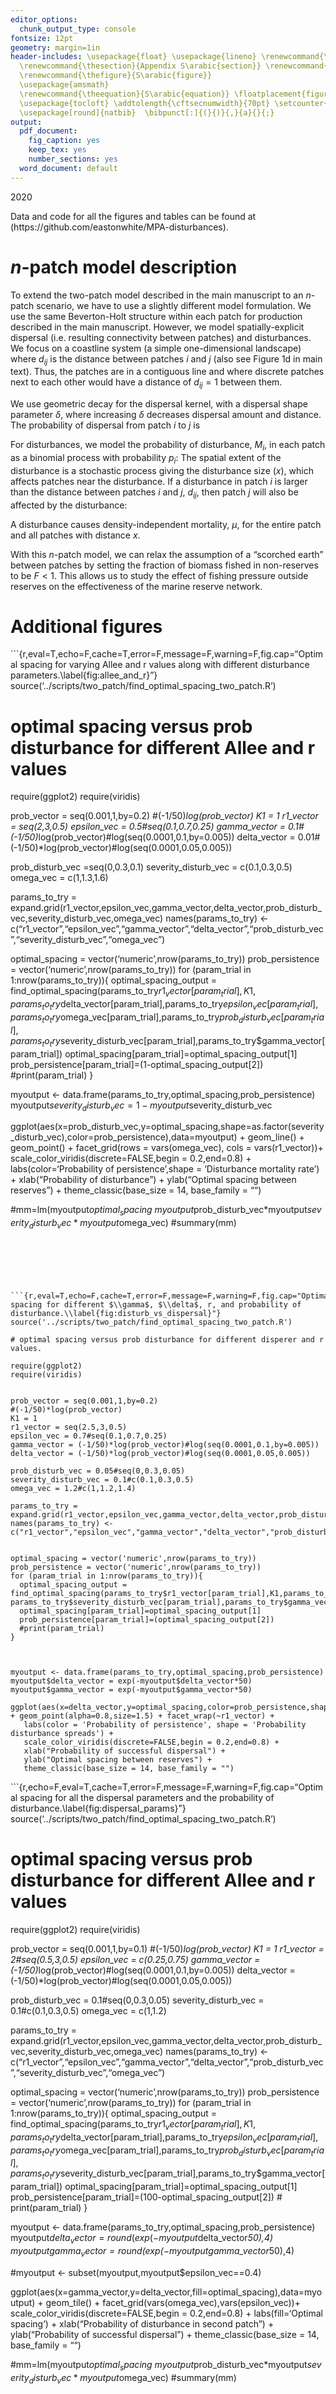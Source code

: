 ```yaml
---
editor_options:
  chunk_output_type: console
fontsize: 12pt
geometry: margin=1in
header-includes: \usepackage{float} \usepackage{lineno} \renewcommand{\thepage}{S\arabic{page}}
  \renewcommand{\thesection}{Appendix S\arabic{section}} \renewcommand{\thetable}{S\arabic{table}}
  \renewcommand{\thefigure}{S\arabic{figure}}
  \usepackage{amsmath}
  \renewcommand{\theequation}{S\arabic{equation}} \floatplacement{figure}{H} \renewcommand*\oldstylenums[1]{\textosf{#1}}
  \usepackage{tocloft} \addtolength{\cftsecnumwidth}{70pt} \setcounter{tocdepth}{1}
  \usepackage[round]{natbib}  \bibpunct[:]{(}{)}{,}{a}{}{;}
output:
  pdf_document:
    fig_caption: yes
    keep_tex: yes
    number_sections: yes
  word_document: default
---
```


2020
\vspace{1cm}

\begin{centering}
 \textbf{Supplementary Material: Catastrophes, connectivity, and Allee effects in the design of marine reserve networks}
 
 \vspace{2 mm}
 
Easton R. White,$^{1,2\ast}$ Marissa L. Baskett,$^{2,3}$, Alan Hastings$^{2,3,4}$

\normalsize{$^{1}$Department of Biology, University of Vermont, Burlington, VT, USA \\$^{2}$Center for Population Biology, University of California, Davis, CA, USA, \\
$^{3}$Department of Environmental Science and Policy, University of California, Davis, CA, USA \\
$^{4}$Santa Fe Institute, Sante Fe, NM, USA}

\normalsize{$^\ast$To whom correspondence should be addressed: E-mail:  eastonrwhite@gmail.com}


\vspace{2 mm}

\end{centering}

\vspace{2 mm}

\tableofcontents

\vspace{1cm}

Data and code for all the figures and tables can be found at (https://github.com/eastonwhite/MPA-disturbances). 


\clearpage

# $n$-patch model description


To extend the two-patch model described in the main manuscript to an $n$-patch scenario, we have to use a slightly different model formulation. We use the same Beverton-Holt structure within each patch for production described in the main manuscript. However, we model spatially-explicit dispersal (i.e.\ resulting connectivity between patches) and disturbances. We focus on a coastline system (a simple one-dimensional landscape) where $d_{ij}$ is the distance between patches $i$ and $j$ (also see Figure 1d in main text). Thus, the patches are in a contiguous line and where discrete patches next to each other would have a distance of $d_{ij}=1$ between them. 

We use geometric decay for the dispersal kernel, with a dispersal shape parameter $\delta$, where increasing $\delta$ decreases dispersal amount and distance. The probability of dispersal from patch $i$ to $j$ is

\begin{equation}
P(\mbox{dispersal from patch i to patch j}) = \text{Geometric}(\delta,d_{ij}).
\end{equation}


For disturbances, we model the probability of disturbance, $M_i$, in each patch as a binomial process with probability $p_i$: 
\begin{equation}
M_i(t)  \sim \text{Binomial}(1, p_i).
\end{equation}
The spatial extent of the disturbance is a stochastic process giving the disturbance size ($x$), which affects patches near the disturbance. If a disturbance in patch $i$ is larger than the distance between patches $i$ and $j$, $d_{ij}$, then patch $j$ will also be affected by the disturbance:
\begin{equation}
P(\mbox{disturbance in patch j } | \mbox{ disturbance in patch i}) =
\begin{cases}
1       & \quad \text{if } d_{ij} < x\\
0  & \quad \text{if } \text{ otherwise}.
\end{cases}
\end{equation}

A disturbance causes density-independent mortality, $\mu$, for the entire patch and all patches with distance $x$.

<!--
\begin{equation}
P(\mbox{disturbance of size x})  \sim \text{Exponential}(-\lambda x)
\end{equation}
-->




With this $n$-patch model, we can relax the assumption of a "scorched earth" between patches by setting the fraction of biomass fished in non-reserves to be $F<1$. This allows us to study the effect of fishing pressure outside reserves on the effectiveness of the marine reserve network.



\begin{table}[]
\begin{tabular}{|p{1.5cm} | p{10cm} | p{3cm}|}
\hline 
Notation & Description & Default value(s) \\ \hline \hline
$r_i(t)$             & growth factor of patch $i$ at time $t$ described as a normal distribution       &       \\ \hline
$\mu_r$              & mean of growth factor normal distribution            & 3      \\ \hline
$\sigma_r^2$        & variance of growth factor normal distribution        &  0.5     \\ \hline
$K_i$                & carrying capacity for patch $i$           & 1      \\ \hline
$\omega$            & Allee effect parameter             & 1 for no Allee effect or $>$1 for Allee effect   \\ \hline
$\delta$             & dispersal kernel shape parameter (larger $\delta$ indicates less dispersal)            &  0.7     \\ \hline
$p_i$                & probability of disturbance            & 0.02       \\ \hline
$x$             & size of disturbance (number of patches adjacent to disturbed patch that will also be disturbed)           & 1        \\ \hline
$\mu$                & density-independent mortality from disturbance           & 0.9      \\ \hline
$F$                & fraction of biomass fished in non-reserves         & for scorched earth assumption of all biomass caught or $<$1 for moderate levels of fishing      \\ \hline
\end{tabular}
\caption{Parameter notation, description, and default values for the n-patch model. As a sensitivity analysis, several parameters are varied in the Figs. 5,6, S4. \label{tab:parameters}} 
\end{table}



<!--
\section{Growth functions}

```{r,echo=F,eval=F,cache=T,error=F,message=F,warning=F,fig.cap="Growth functions for population size from year t to year t+1. Each panel represents a different combination of the intrinsic rate of increase (r) and the Allee parameter ($\\omega$). This is for the two-patch model.\\label{fig:growth_functions}"}


plot_reproductive_function = function(r,omega,K){

curve((r*x^omega)/(1 + (x^omega)/K) ,from=0,to=2,ylab='N(t+1)',xlab='N(t)',
      ylim=c(0,4),xlim=c(0,4),las=1)
#curve(-1+(r*x^omega)/(1 + (x^omega)/K)/x ,from=-3,to=2,ylab='Growth rate',xlab='N(t)',
 #    ylim=c(-1,1),xlim=c(0,2),las=1)
#abline(h=0)
abline(coef = c(0,1),lty=2)


#bv_function <- function(x,r,omega) x - r*(x^omega)/(1+(x^omega))
#allee_threshold <- uniroot(bv_function,r=r,omega=omega,interval=c(0.0001,0.9))$root
#abline(v=allee_threshold,col='blue',lty=2)
}

par(mfrow=c(2,2),oma=c(4,4,2.5,1),mar=c(2,2,0.5,1))
plot_reproductive_function(2,1,1)
mtext(text = bquote(omega == 1),side = 3,line = 1,cex=1.2)
mtext(text = bquote(r == 2),side = 2,line = 4,cex=1.2)
plot_reproductive_function(2,1.5,1)
mtext(text = bquote(omega == 1.5),side = 3,line = 1,cex=1.2)

plot_reproductive_function(2.5,1,1)
mtext(text = bquote(r == 2.5),side = 2,line = 4,cex=1.2)
plot_reproductive_function(2.5,1.5,1)

mtext(text = 'N(t)',side = 1,line = 1,outer = T,cex=1.4)
mtext(text = 'N(t+1)',side = 2,line = 1,outer=T,cex=1.4)
```
-->

\clearpage

# Additional figures


```{r,eval=T,echo=F,cache=T,error=F,message=F,warning=F,fig.cap="Optimal spacing for varying Allee and r values along with different disturbance parameters.\\label{fig:allee_and_r}"}
source('../scripts/two_patch/find_optimal_spacing_two_patch.R')

# optimal spacing versus prob disturbance for different Allee and r values

require(ggplot2)
require(viridis)


prob_vector = seq(0.001,1,by=0.2)
#(-1/50)*log(prob_vector)
K1 = 1
r1_vector = seq(2,3,0.5)
epsilon_vec = 0.5#seq(0.1,0.7,0.25)
gamma_vector = 0.1#(-1/50)*log(prob_vector)#log(seq(0.0001,0.1,by=0.005))
delta_vector = 0.01#(-1/50)*log(prob_vector)#log(seq(0.0001,0.05,0.005))

prob_disturb_vec =seq(0,0.3,0.1)
severity_disturb_vec = c(0.1,0.3,0.5)
omega_vec = c(1,1.3,1.6)

params_to_try = expand.grid(r1_vector,epsilon_vec,gamma_vector,delta_vector,prob_disturb_vec,severity_disturb_vec,omega_vec)
names(params_to_try) <- c("r1_vector","epsilon_vec","gamma_vector","delta_vector","prob_disturb_vec","severity_disturb_vec","omega_vec")


optimal_spacing = vector('numeric',nrow(params_to_try))
prob_persistence = vector('numeric',nrow(params_to_try))
for (param_trial in 1:nrow(params_to_try)){
  optimal_spacing_output = find_optimal_spacing(params_to_try$r1_vector[param_trial],K1,params_to_try$delta_vector[param_trial],params_to_try$epsilon_vec[param_trial],params_to_try$omega_vec[param_trial],params_to_try$prob_disturb_vec[param_trial], params_to_try$severity_disturb_vec[param_trial],params_to_try$gamma_vector[param_trial])
  optimal_spacing[param_trial]=optimal_spacing_output[1]
  prob_persistence[param_trial]=(1-optimal_spacing_output[2])
  #print(param_trial)
}



myoutput <- data.frame(params_to_try,optimal_spacing,prob_persistence)
myoutput$severity_disturb_vec = 1 - myoutput$severity_disturb_vec

ggplot(aes(x=prob_disturb_vec,y=optimal_spacing,shape=as.factor(severity_disturb_vec),color=prob_persistence),data=myoutput) + geom_line() + geom_point() + facet_grid(rows = vars(omega_vec), cols = vars(r1_vector))+
   scale_color_viridis(discrete=FALSE,begin = 0.2,end=0.8) +
   labs(color='Probability of persistence',shape = 'Disturbance mortality rate') +
   xlab("Probability of disturbance") +
   ylab("Optimal spacing between reserves") +
   theme_classic(base_size = 14, base_family = "")


#mm=lm(myoutput$optimal_spacing~myoutput$prob_disturb_vec*myoutput$severity_disturb_vec*myoutput$omega_vec)
#summary(mm)
```






```{r,eval=T,echo=F,cache=T,error=F,message=F,warning=F,fig.cap="Optimal spacing for different $\\gamma$, $\\delta$, r, and probability of disturbance.\\label{fig:disturb_vs_dispersal}"}
source('../scripts/two_patch/find_optimal_spacing_two_patch.R')

# optimal spacing versus prob disturbance for different disperer and r values.

require(ggplot2)
require(viridis)


prob_vector = seq(0.001,1,by=0.2)
#(-1/50)*log(prob_vector)
K1 = 1
r1_vector = seq(2.5,3,0.5)
epsilon_vec = 0.7#seq(0.1,0.7,0.25)
gamma_vector = (-1/50)*log(prob_vector)#log(seq(0.0001,0.1,by=0.005))
delta_vector = (-1/50)*log(prob_vector)#log(seq(0.0001,0.05,0.005))

prob_disturb_vec = 0.05#seq(0,0.3,0.05)
severity_disturb_vec = 0.1#c(0.1,0.3,0.5)
omega_vec = 1.2#c(1,1.2,1.4)

params_to_try = expand.grid(r1_vector,epsilon_vec,gamma_vector,delta_vector,prob_disturb_vec,severity_disturb_vec,omega_vec)
names(params_to_try) <- c("r1_vector","epsilon_vec","gamma_vector","delta_vector","prob_disturb_vec","severity_disturb_vec","omega_vec")


optimal_spacing = vector('numeric',nrow(params_to_try))
prob_persistence = vector('numeric',nrow(params_to_try))
for (param_trial in 1:nrow(params_to_try)){
  optimal_spacing_output = find_optimal_spacing(params_to_try$r1_vector[param_trial],K1,params_to_try$delta_vector[param_trial],params_to_try$epsilon_vec[param_trial],params_to_try$omega_vec[param_trial],params_to_try$prob_disturb_vec[param_trial], params_to_try$severity_disturb_vec[param_trial],params_to_try$gamma_vector[param_trial])
  optimal_spacing[param_trial]=optimal_spacing_output[1]
  prob_persistence[param_trial]=(optimal_spacing_output[2])
  #print(param_trial)
}



myoutput <- data.frame(params_to_try,optimal_spacing,prob_persistence)
myoutput$delta_vector = exp(-myoutput$delta_vector*50)
myoutput$gamma_vector = exp(-myoutput$gamma_vector*50)

ggplot(aes(x=delta_vector,y=optimal_spacing,color=prob_persistence,shape=as.factor(round(gamma_vector,4))),data=myoutput) + geom_point(alpha=0.8,size=1.5) + facet_wrap(~r1_vector) +
   labs(color = 'Probability of persistence', shape = 'Probability disturbance spreads') +
   scale_color_viridis(discrete=FALSE,begin = 0.2,end=0.8) +
   xlab("Probability of successful dispersal") +
   ylab("Optimal spacing between reserves") +
   theme_classic(base_size = 14, base_family = "")

```





```{r,echo=F,eval=T,cache=T,error=F,message=F,warning=F,fig.cap="Optimal spacing for all the dispersal parameters and the probability of disturbance.\\label{fig:dispersal_params}"}
source('../scripts/two_patch/find_optimal_spacing_two_patch.R')

# optimal spacing versus prob disturbance for different Allee and r values

require(ggplot2)
require(viridis)


prob_vector = seq(0.001,1,by=0.1)
#(-1/50)*log(prob_vector)
K1 = 1
r1_vector = 2#seq(0.5,3,0.5)
epsilon_vec = c(0.25,0.75)
gamma_vector = (-1/50)*log(prob_vector)#log(seq(0.0001,0.1,by=0.005))
delta_vector = (-1/50)*log(prob_vector)#log(seq(0.0001,0.05,0.005))

prob_disturb_vec = 0.1#seq(0,0.3,0.05)
severity_disturb_vec = 0.1#c(0.1,0.3,0.5)
omega_vec = c(1,1.2)

params_to_try = expand.grid(r1_vector,epsilon_vec,gamma_vector,delta_vector,prob_disturb_vec,severity_disturb_vec,omega_vec)
names(params_to_try) <- c("r1_vector","epsilon_vec","gamma_vector","delta_vector","prob_disturb_vec","severity_disturb_vec","omega_vec")


optimal_spacing = vector('numeric',nrow(params_to_try))
prob_persistence = vector('numeric',nrow(params_to_try))
for (param_trial in 1:nrow(params_to_try)){
  optimal_spacing_output = find_optimal_spacing(params_to_try$r1_vector[param_trial],K1,params_to_try$delta_vector[param_trial],params_to_try$epsilon_vec[param_trial],params_to_try$omega_vec[param_trial],params_to_try$prob_disturb_vec[param_trial], params_to_try$severity_disturb_vec[param_trial],params_to_try$gamma_vector[param_trial])
  optimal_spacing[param_trial]=optimal_spacing_output[1]
  prob_persistence[param_trial]=(100-optimal_spacing_output[2])
 # print(param_trial)
}



myoutput <- data.frame(params_to_try,optimal_spacing,prob_persistence)
myoutput$delta_vector = round(exp(-myoutput$delta_vector*50),4)
myoutput$gamma_vector = round(exp(-myoutput$gamma_vector*50),4)

#myoutput <- subset(myoutput,myoutput$epsilon_vec==0.4)

ggplot(aes(x=gamma_vector,y=delta_vector,fill=optimal_spacing),data=myoutput) + geom_tile() + facet_grid(vars(omega_vec),vars(epsilon_vec))+
   scale_color_viridis(discrete=FALSE,begin = 0.2,end=0.8) +
   labs(fill='Optimal spacing') +
   xlab("Probability of disturbance in second patch") +
   ylab("Probability of successful dispersal") +
   theme_classic(base_size = 14, base_family = "")


#mm=lm(myoutput$optimal_spacing~myoutput$prob_disturb_vec*myoutput$severity_disturb_vec*myoutput$omega_vec)
#summary(mm)
```



















<!-- n-patch model runs -->






<!--
```{r biased_disturbance, echo=FALSE,eval=FALSE,cache=TRUE,error=FALSE,message=FALSE,warning=FALSE,fig.cap='...\\label{biased_disturbance}'}

# Show effects of disturbances not uniformly distributed....

# Place reserves in one-third of landscape then in 1 of every three randomly distributed...Where should reserves then go?

# Make plot of fraction of reserves situated in disturbed areas for different parameter values

# Need to modify disturbance code to do this properly. Currently the code just says no disturbances happen in certain areas. But for not unbiased cases, this means the disturbance rates are much higher...

biased_disturbance_side = FALSE
biased_disturbance_rotating = FALSE
source('big_loop.R')

biased_disturbance_side = FALSE
biased_disturbance_rotating = TRUE
source('big_loop.R')

biased_disturbance_side = TRUE
biased_disturbance_rotating = FALSE
source('big_loop.R')

# So far it looks like you should only protect areas that aren't disturbed. This makes some sense. Would this change if we didn't have a scorched Earth assumption?

```
-->




```{r reserve_percent,echo=FALSE,eval=T,cache=TRUE,error=FALSE,message=FALSE,warning=FALSE,fig.cap='Optimal mean spacing between reserves for different probabilities of disturbance and fraction of coasline in reserves. The specific parameters used here include: $\\delta$ = 0.7, $\\omega$ = 1.2, r = 3, and $\\mu$ = 0.9.\\label{reserve_percent}'}

# Run "big_loop" code with multiple reserve area sizes..
require(viridis)
colors <- viridis(3,begin = 0.2,end=0.8)


biased_disturbance_rotating = FALSE
biased_disturbance_side = FALSE
num_reserves = 2
source('../scripts/n_patch/big_loop.R')
#write.csv(x = params_list,file=paste('params_list',num_reserves,'.csv',sep=''),quote = F,row.names = F)

plot(params_list$disturbance_prob_vec,params_list$optimal_spacing-1,type='l',lwd=3,ylab='Optimal spacing between reserves',xlab="Probability of disturbance",cex.lab=1.3,ylim=c(0,6),las=1,col=colors[1],lty=1)

num_reserves = 3
source('../scripts/n_patch/big_loop.R')
#write.csv(x = params_list,file=paste('params_list',num_reserves,'.csv',sep=''),quote = F,row.names = F)
points(params_list$disturbance_prob_vec,params_list$optimal_spacing-1,type='l',lwd=3,ylab='Mean spacing in optimal reserve network',xlab="Probability of disturbance",cex=1.3,col=colors[2],lty=2)

 num_reserves = 4
 source('../scripts/n_patch/big_loop.R')
 #write.csv(x = params_list,file=paste('params_list',num_reserves,'.csv',sep=''),quote = F,row.names = F)
 points(params_list$disturbance_prob_vec,params_list$optimal_spacing-1,type='l',lwd=3,ylab='Mean spacing in optimal reserve network',xlab="Probability of disturbance",cex.lab=1.3,col=colors[3],lty=3)
 
 # num_reserves = 5
 # source('../scripts/n_patch/big_loop.R')
 # #write.csv(x = params_list,file=paste('params_list',num_reserves,'.csv',sep=''),quote = F,row.names = F)
 # points(params_list$disturbance_prob_vec,params_list$optimal_spacing-1,type='l',lwd=3,ylab='Mean spacing in optimal reserve network',xlab="Probability of disturbance",cex.lab=1.3,col=colors[4],lwd=2) 
# 
# 


legend('topright',legend = c('0.17','0.25','0.33'),col = colors,pch = 16,lwd=2,lty=1:3)

```



